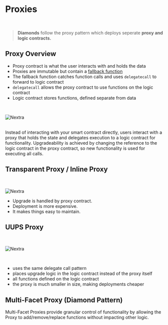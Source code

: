# **Proxies**
<br/>

> **Diamonds** follow the proxy pattern which deploys seperate **proxy and logic contracts.**

## **Proxy Overview**
- Proxy contract is what the user interacts with and holds the data
- Proxies are immutable but contain a [fallback function](https://docs.soliditylang.org/en/v0.8.9/contracts.html#fallback-function)
- The fallback function catches function calls and uses `delegatecall` to forward to logic contract
- `delegatecall` allows the proxy contract to use functions on the logic contract
- Logic contract stores functions, defined separate from data

<br/>


![Nextra](../public/proxy1.png)

<br/>
Instead of interacting with your smart contract directly, 
users interact with a proxy that holds the state and delegates execution to a logic contract for functionality.
Upgradeability is achieved by changing the reference to the logic contract in the proxy contract, 
so new functionality is used for executing all calls.

## **Transparent Proxy / Inline Proxy**
<br/>

![Nextra](../public/proxy3.png)

- Upgrade is handled by proxy contract.
- Deployment is more expensive.
- It makes things easy to maintain.

## **UUPS Proxy**

<br/>

![Nextra](../public/proxy4.avif)


<br/>

- uses the same delegate call pattern
- places upgrade logic in the logic contract instead of the proxy itself
- all functions defined on the logic contract
- the proxy is much smaller in size, making deployments cheaper




## **Multi-Facet Proxy (Diamond Pattern)**

Multi-Facet Proxies provide granular control of functionality by allowing the Proxy to add/remove/replace functions without impacting other logic.
